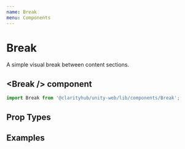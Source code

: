 ```yaml
---
name: Break
menu: Components
---
```



# Break

A simple visual break between content sections.

## \<Break /\> component

```js
import Break from '@clarityhub/unity-web/lib/components/Break';
```

## Prop Types

<PropsTable of={Break} />

## Examples

<Playground>
    <Break />
</Playground>
